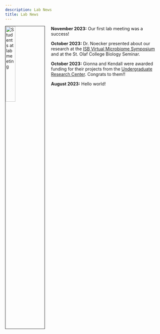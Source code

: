 ```yaml
---
description: Lab News
title: Lab News
---
```



<img alt = 'Students at lab meeting' width='25%' src='/images/labMeeting1.jpg' align='left' style='margin:0px 20px 10px 0px' border='1px'/>

**November 2023:** Our first lab meeting was a success!  

**October 2023:** Dr. Noecker presented about our research at the [ISB Virtual Microbiome Symposium](https://isbscience.org/microbiome2023/) and at the St. Olaf College Biology Seminar. 

**October 2023:** Gionna and Kendall were awarded funding for their projects from the [Undergraduate Research Center](https://research.mnsu.edu/undergraduate-research-center/undergraduate-research-center-student-funding/research-grants/). Congrats to them!!

**August 2023:** Hello world!

